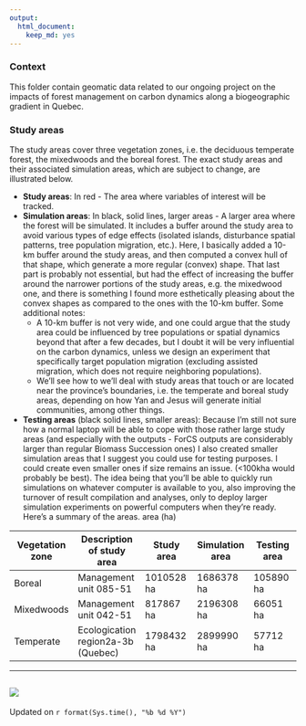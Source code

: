 ```yaml
---
output: 
  html_document: 
    keep_md: yes
---
```

### Context

This folder contain geomatic data related to our ongoing project on the impacts of forest management on carbon dynamics along a biogeographic gradient in Quebec.

### Study areas

The study areas cover three vegetation zones, i.e. the deciduous temperate forest, the mixedwoods and the boreal forest. The exact study areas and their associated simulation areas, which are subject to change, are illustrated below.


* **Study areas**: In red - The area where variables of interest will be tracked.
* **Simulation areas**: In black, solid lines, larger areas - A larger area where the forest will be simulated. It includes a buffer around the study area to avoid various types of edge effects (isolated islands, disturbance spatial patterns, tree population migration, etc.). Here, I basically added a 10-km buffer around the study areas, and then computed a convex hull of that shape, which generate a more regular (convex) shape. That last part is probably not essential, but had the effect of increasing the buffer around the narrower portions of the study areas, e.g. the mixedwood one, and there is something I found more esthetically pleasing about the convex shapes as compared to the ones with the 10-km buffer. Some additional notes:
  + A 10-km buffer is not very wide, and one could argue that the study area could be influenced by tree populations or spatial dynamics beyond that after a few decades, but I doubt it will be very influential on the carbon dynamics, unless we design an experiment that specifically target population migration (excluding assisted migration, which does not require neighboring populations).
  + We'll see how to we'll deal with study areas that touch or are located near the province's boundaries, i.e. the temperate and boreal study areas, depending on how Yan and Jesus will generate initial communities, among other things.
 * **Testing areas** (black solid lines, smaller areas): Because I'm still not sure how a normal laptop will be able to cope with those rather large study areas (and especially with the outputs - ForCS outputs are considerably larger than regular Biomass Succession ones) I also created smaller simulation areas that I suggest you could use for testing purposes. I could create even smaller ones if size remains an issue. (<100kha would probably be best). The idea being that you'll be able to quickly run simulations on whatever computer is available to you, also improving the turnover of result compilation and analyses, only to deploy larger simulation experiments on powerful computers when they're ready.   
Here's a summary of the areas.
area (ha)


Vegetation zone  | Description of study area | Study area | Simulation area | Testing area
------------- | ------------- | ------------- | ------------- | -------------
Boreal  | Management unit 085-51 | 1010528 ha  | 1686378 ha  | 105890 ha
Mixedwoods  | Management unit 042-51 | 817867 ha   | 2196308 ha  | 66051 ha
Temperate  | Ecologication region2a-3b (Quebec) | 1798432 ha   | 2899990 ha  | 57712 ha

-----------  

![](figures/studyArea.png)
-----------



Updated on `r format(Sys.time(), "%b %d %Y")`


